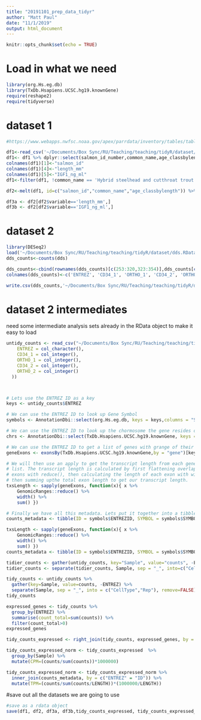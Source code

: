 ```yaml
---
title: "20191101_prep_data_tidyr"
author: "Matt Paul"
date: "11/1/2019"
output: html_document
---
```


```r
knitr::opts_chunk$set(echo = TRUE)
```

# Load in what we need
```r
library(org.Hs.eg.db)
library(TxDb.Hsapiens.UCSC.hg19.knownGene)
require(reshape2)
require(tidyverse)

```


# dataset 1
```r
#https://www.webapps.nwfsc.noaa.gov/apex/parrdata/inventory/tables/table/ocean_juvenile_salmon_metrics

df1<-read_csv('~/Documents/Box Sync/RU/Teaching/teaching/tidyR/dataset/oceanjuvenilesalmon_NOAA.csv')
df1<- df1 %>% dplyr::select(salmon_id_number,common_name,age_classbylength,field_length_millimeters,insulin_like_grwth_fct_1_ng_ml)
colnames(df1)[1]<-"salmon_id"
colnames(df1)[4]<-"length_mm"
colnames(df1)[5]<-"IGF1_ng_ml"
df1<-filter(df1, !common_name == 'Hybrid steelhead and cutthroat trout')

df2<-melt(df1, id=c("salmon_id","common_name","age_classbylength")) %>% arrange(salmon_id) %>%as_tibble()

df3a <- df2[df2$variable=='length_mm',]
df3b <- df2[df2$variable=='IGF1_ng_ml',]
```

# dataset 2
```r
library(DESeq2)
load('~/Documents/Box Sync/RU/Teaching/teaching/tidyR/dataset/dds.RData')
dds_counts<-counts(dds)

dds_counts<-cbind(rownames(dds_counts)[c(253:320,323:354)],dds_counts[c(253:320,323:354),c(7,12,1,6)])
colnames(dds_counts)<-c('ENTREZ', 'CD34_1', 'ORTHO_1', 'CD34_2', 'ORTHO_2')

write.csv(dds_counts,'~/Documents/Box Sync/RU/Teaching/teaching/tidyR/dataset/hemato_rnaseq_counts.csv', row.names = F)

```

# dataset 2 intermediates
need some intermediate analysis sets already in the RData object to make it easy to load
```r
untidy_counts <- read_csv("~/Documents/Box Sync/RU/Teaching/teaching/tidyR/dataset/hemato_rnaseq_counts.csv", col_types = cols(
    ENTREZ = col_character(),
    CD34_1 = col_integer(),
    ORTHO_1 = col_integer(),
    CD34_2 = col_integer(),
    ORTHO_2 = col_integer()
  ))



# Lets use the ENTREZ ID as a key
keys <- untidy_counts$ENTREZ

# We can use the ENTREZ ID to look up Gene Symbol
symbols <- AnnotationDbi::select(org.Hs.eg.db, keys = keys,columns = "SYMBOL", keytype = "ENTREZID")

# We can use the ENTREZ ID to look up the chormosome the gene resides on
chrs <- AnnotationDbi::select(TxDb.Hsapiens.UCSC.hg19.knownGene, keys = keys, columns = "TXCHROM", keytype = "GENEID")

# We can use the ENTREZ ID to get a list of genes with grange of their exons
geneExons <- exonsBy(TxDb.Hsapiens.UCSC.hg19.knownGene,by = "gene")[keys]

# We will then use an apply to get the transcript length from each gene in the 
# list. The transcript length is calculated by first flattening overlapping 
# exons with reduce(), then calculating the length of each exon with width(), 
# then summing upthe total exon length to get our transcript length. 
txsLength <- sapply(geneExons, function(x){ x %>%
    GenomicRanges::reduce() %>%
    width() %>%
    sum() })

# Finally we have all this metadata. Lets put it together into a tibble. 
counts_metadata <- tibble(ID = symbols$ENTREZID, SYMBOL = symbols$SYMBOL, CHR = chrs$TXCHROM, LENGTH = txsLength)
```
```r
txsLength <- sapply(geneExons, function(x){ x %>%
    GenomicRanges::reduce() %>%
    width() %>%
    sum() })
counts_metadata <- tibble(ID = symbols$ENTREZID, SYMBOL = symbols$SYMBOL, CHR = chrs$TXCHROM, LENGTH = txsLength)

tidier_counts <- gather(untidy_counts, key="Sample", value="counts", -ENTREZ)
tidier_counts <- separate(tidier_counts, Sample, sep = "_", into=c("CellType","Rep"), remove=TRUE)

tidy_counts <- untidy_counts %>% 
  gather(key=Sample, value=counts, -ENTREZ) %>% 
  separate(Sample, sep = "_", into = c("CellType","Rep"), remove=FALSE)
tidy_counts

expressed_genes <- tidy_counts %>% 
  group_by(ENTREZ) %>% 
  summarise(count_total=sum(counts)) %>% 
  filter(count_total>0)
expressed_genes

tidy_counts_expressed <- right_join(tidy_counts, expressed_genes, by = c("ENTREZ" = "ENTREZ"))

tidy_counts_expressed_norm <- tidy_counts_expressed  %>% 
  group_by(Sample) %>% 
  mutate(CPM=(counts/sum(counts))*1000000)

tidy_counts_expressed_norm <- tidy_counts_expressed_norm %>% 
  inner_join(counts_metadata, by = c("ENTREZ" = "ID")) %>%  
  mutate(TPM=(counts/sum(counts/LENGTH))*(1000000/LENGTH))

```

#save out all the datasets we are going to use
```r
#save as a rdata object
save(df1, df2, df3a, df3b,tidy_counts_expressed, tidy_counts_expressed_norm, file='~/Documents/Box Sync/RU/Teaching/RU_side/RU_tidyverse/tidyR/dataset/my_tidy.Rdata')

```


